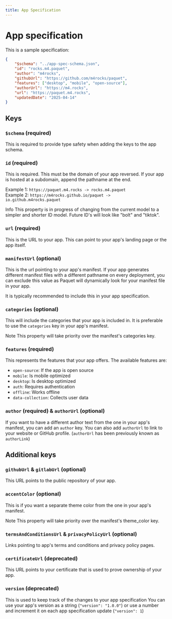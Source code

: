 ```yaml
---
title: App Specification
---
```


# App specification

This is a sample specification:

```json
{
	"$schema": "../app-spec-schema.json",
	"id": "rocks.m4.paquet",
	"author": "m4rocks",
	"githubUrl": "https://github.com/m4rocks/paquet",
	"features": ["desktop", "mobile", "open-source"],
	"authorUrl": "https://m4.rocks",
	"url": "https://paquet.m4.rocks",
	"updatedDate": "2025-04-14"
}
```

## Keys

### `$schema` (required)

This is required to provide type safety when adding the keys to the
app schema.

### `id` (required)

This is required. This must be the domain of your app reversed.
If your app is hosted at a subdomain, append the pathname at the end.

Example 1: `https://paquet.m4.rocks -> rocks.m4.paquet` \
Example 2: `https://m4rocks.github.io/paquet -> io.github.m4rocks.paquet`

<Alert className="not-prose">
	<InfoIcon/>
	<AlertTitle>
		Info
	</AlertTitle>
	<AlertDescription>
		This property is in progress of changing from the current model to a simpler
		and shorter ID model. Future ID's will look like "bolt" and "tiktok".
	</AlertDescription>
</Alert>

### `url` (required)

This is the URL to your app. This can point to your app's landing page or the app itself.

### `manifestUrl` (optional)

This is the url pointing to your app's manifest. If your app generates
different manifest files with a different pathname on every deployment,
you can exclude this value as Paquet will dynamically look for your manifest
file in your app.

It is typically recommended to include this in your app specification.

### `categories` (optional)

This will include the categories that your app is included in.
It is preferable to use the `categories` key in your app's manifest.

<Alert className="not-prose">
	<InfoIcon/>
	<AlertTitle>
		Note
	</AlertTitle>
	<AlertDescription>
		This property will take priority over the manifest's categories key.
	</AlertDescription>
</Alert>

### `features` (required)

This represents the features that your app offers.
The available features are:

- `open-source`: If the app is open source
- `mobile`: Is mobile optimized
- `desktop`: Is desktop optimized
- `auth`: Requires authentication
- `offline`: Works offline
- `data-collection`: Collects user data

### `author` (required) & `authorUrl` (optional)

If you want to have a different author text from the one in your app's manifest,
you can add an `author` key. You can also add `authorUrl` to link to your
website or GitHub profile. (`authorUrl` has been previously known as `authorLink`)

## Additional keys

### `githubUrl` & `gitlabUrl` (optional)

This URL points to the public repository of your app.

### `accentColor` (optional)

This is if you want a separate theme color from the one in your app's manifest.

<Alert className="not-prose">
	<InfoIcon/>
	<AlertTitle>
		Note
	</AlertTitle>
	<AlertDescription>
		This property will take priority over the manifest's theme_color key.
	</AlertDescription>
</Alert>

### `termsAndConditionsUrl` & `privacyPolicyUrl` (optional)

Links pointing to app's terms and conditions and privacy policy pages.

### `certificateUrl` (deprecated)

This URL points to your certificate that is used to prove ownership of your app.

### `version` (deprecated)

This is used to keep track of the changes to your app specification
You can use your app's version as a string (`"version": "1.0.0"`) or
use a number and increment it on each app specification update (`"version": 1`)
